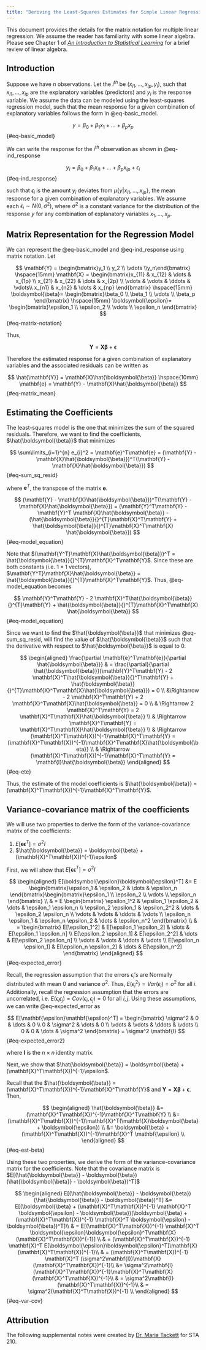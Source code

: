 ```yaml
---
title: "Deriving the Least-Squares Estimates for Simple Linear Regression"
---
```


This document provides the details for the matrix notation for multiple linear regression. We assume the reader has familiarity with some linear algebra. Please see Chapter 1 of [*An Introduction to Statistical Learning*](https://www-bcf.usc.edu/~gareth/ISL/) for a brief review of linear algebra. 

## Introduction 


Suppose we have $n$ observations. Let the $i^{th}$ be $(x_{i1}, \ldots, x_{ip}, y_i)$, such that $x_{i1}, \ldots, x_{ip}$ are the explanatory variables (predictors) and $y_i$ is the response variable. We assume the data can be modeled using the least-squares regression model, such that the mean response for a given combination of explanatory variables follows the form in @eq-basic_model.

$$
y = \beta_0 + \beta_1 x_1 + \dots + \beta_p x_p 
$$ {#eq-basic_model}

We can write the response for the $i^{th}$ observation as shown in @eq-ind_response

$$
y_i = \beta_0 + \beta_1 x_{i1} + \dots + \beta_p x_{ip} + \epsilon_i 
$$ {#eq-ind_response}

such that $\epsilon_i$ is the amount $y_i$ deviates from $\mu\{y|x_{i1}, \ldots, x_{ip}\}$, the mean response for a given combination of explanatory variables. We assume each $\epsilon_i \sim N(0,\sigma^2)$, where $\sigma^2$ is a constant variance for the distribution of the response $y$ for any combination of explanatory variables $x_1, \ldots, x_p$. 

## Matrix Representation for the Regression Model

We can represent the @eq-basic_model and @eq-ind_response using matrix notation. Let 

$$
\mathbf{Y} = \begin{bmatrix}y_1 \\ y_2 \\ \vdots \\y_n\end{bmatrix} 
\hspace{15mm}
\mathbf{X} = \begin{bmatrix}x_{11} & x_{12} & \dots & x_{1p} \\
x_{21} & x_{22} & \dots & x_{2p} \\
\vdots & \vdots & \ddots & \vdots\\
x_{n1} & x_{n2} & \dots & x_{np} \end{bmatrix}
\hspace{15mm}
\boldsymbol{\beta}= \begin{bmatrix}\beta_0 \\ \beta_1 \\ \vdots \\ \beta_p \end{bmatrix} 
\hspace{15mm}
\boldsymbol{\epsilon}= \begin{bmatrix}\epsilon_1 \\ \epsilon_2 \\ \vdots \\ \epsilon_n \end{bmatrix}
$$ {#eq-matrix-notation}

Thus, 

$$\mathbf{Y} = \mathbf{X}\boldsymbol{\beta} + \mathbf{\epsilon}$$

Therefore the estimated response for a given combination of explanatory variables and the associated residuals can be written as

$$
\hat{\mathbf{Y}} = \mathbf{X}\hat{\boldsymbol{\beta}} \hspace{10mm} \mathbf{e} = \mathbf{Y} - \mathbf{X}\hat{\boldsymbol{\beta}}
$$ {#eq-matrix_mean}

## Estimating the Coefficients

The least-squares model is the one that minimizes the sum of the squared residuals. Therefore, we want to find the coefficients, $\hat{\boldsymbol{\beta}}$ that minimizes

$$
\sum\limits_{i=1}^{n} e_{i}^2 = \mathbf{e}^T\mathbf{e} = (\mathbf{Y} - \mathbf{X}\hat{\boldsymbol{\beta}})^T(\mathbf{Y} - \mathbf{X}\hat{\boldsymbol{\beta}})
$$ {#eq-sum_sq_resid}

where $\mathbf{e}^T$, the transpose of the matrix $\mathbf{e}$. 

$$
(\mathbf{Y} - \mathbf{X}\hat{\boldsymbol{\beta}})^T(\mathbf{Y} - \mathbf{X}\hat{\boldsymbol{\beta}}) = (\mathbf{Y}^T\mathbf{Y} - 
\mathbf{Y}^T \mathbf{X}\hat{\boldsymbol{\beta}} - (\hat{\boldsymbol{\beta}}{}^{T}\mathbf{X}^T\mathbf{Y} +
\hat{\boldsymbol{\beta}}{}^{T}\mathbf{X}^T\mathbf{X}
\hat{\boldsymbol{\beta}})
$$ {#eq-model_equation}

Note that $(\mathbf{Y^T}\mathbf{X}\hat{\boldsymbol{\beta}})^T = \hat{\boldsymbol{\beta}}{}^{T}\mathbf{X}^T\mathbf{Y}$. Since these are both constants (i.e. $1\times 1$ vectors), $\mathbf{Y^T}\mathbf{X}\hat{\boldsymbol{\beta}} = \hat{\boldsymbol{\beta}}{}^{T}\mathbf{X}^T\mathbf{Y}$. Thus, @eq-model_equation becomes

$$
\mathbf{Y}^T\mathbf{Y} - 2 \mathbf{X}^T\hat{\boldsymbol{\beta}}{}^{T}\mathbf{Y} + \hat{\boldsymbol{\beta}}{}^{T}\mathbf{X}^T\mathbf{X}
\hat{\boldsymbol{\beta}}
$$ {#eq-model_equation}

Since we want to find the $\hat{\boldsymbol{\beta}}$ that minimizes @eq-sum_sq_resid, will find the value of $\hat{\boldsymbol{\beta}}$ such that the derivative with respect to $\hat{\boldsymbol{\beta}}$ is equal to 0. 

$$
\begin{aligned}
\frac{\partial \mathbf{e}^T\mathbf{e}}{\partial \hat{\boldsymbol{\beta}}} & = \frac{\partial}{\partial \hat{\boldsymbol{\beta}}}(\mathbf{Y}^T\mathbf{Y} - 2 \mathbf{X}^T\hat{\boldsymbol{\beta}}{}^T\mathbf{Y} + \hat{\boldsymbol{\beta}}{}^{T}\mathbf{X}^T\mathbf{X}\hat{\boldsymbol{\beta}}) = 0 \\
&\Rightarrow - 2 \mathbf{X}^T\mathbf{Y} + 2 \mathbf{X}^T\mathbf{X}\hat{\boldsymbol{\beta}} = 0 \\
& \Rightarrow 2 \mathbf{X}^T\mathbf{Y} = 2 \mathbf{X}^T\mathbf{X}\hat{\boldsymbol{\beta}} \\
& \Rightarrow \mathbf{X}^T\mathbf{Y} = \mathbf{X}^T\mathbf{X}\hat{\boldsymbol{\beta}} \\
& \Rightarrow (\mathbf{X}^T\mathbf{X})^{-1}\mathbf{X}^T\mathbf{Y} = (\mathbf{X}^T\mathbf{X})^{-1}\mathbf{X}^T\mathbf{X}\hat{\boldsymbol{\beta}} \\
& \Rightarrow (\mathbf{X}^T\mathbf{X})^{-1}\mathbf{X}^T\mathbf{Y} = \mathbf{I}\hat{\boldsymbol{\beta}}
\end{aligned}
$$ {#eq-ete}

Thus, the estimate of the model coefficients is $\hat{\boldsymbol{\beta}} = (\mathbf{X}^T\mathbf{X})^{-1}\mathbf{X}^T\mathbf{Y}$.

## Variance-covariance matrix of the coefficients

We will use two properties to derive the form of the variance-covariance matrix of the coefficients: 

1. $E[\boldsymbol{\epsilon}\boldsymbol{\epsilon}^T] = \sigma^2I$
2. $\hat{\boldsymbol{\beta}} = \boldsymbol{\beta} + (\mathbf{X}^T\mathbf{X})^{-1}\epsilon$

First, we will show that $E[\boldsymbol{\epsilon}\boldsymbol{\epsilon}^T] = \sigma^2I$

$$
\begin{aligned}
E[\boldsymbol{\epsilon}\boldsymbol{\epsilon}^T] &= E \begin{bmatrix}\epsilon_1  & \epsilon_2 & \dots & \epsilon_n \end{bmatrix}\begin{bmatrix}\epsilon_1 \\ \epsilon_2 \\ \vdots \\ \epsilon_n \end{bmatrix}  \\
& = E \begin{bmatrix} \epsilon_1^2  & \epsilon_1 \epsilon_2 & \dots & \epsilon_1 \epsilon_n \\
\epsilon_2 \epsilon_1 & \epsilon_2^2 & \dots & \epsilon_2 \epsilon_n \\ 
\vdots & \vdots & \ddots & \vdots \\ 
\epsilon_n \epsilon_1 & \epsilon_n \epsilon_2 & \dots & \epsilon_n^2 
\end{bmatrix} \\
& = \begin{bmatrix} E[\epsilon_1^2]  & E[\epsilon_1 \epsilon_2] & \dots & E[\epsilon_1 \epsilon_n] \\
E[\epsilon_2 \epsilon_1] & E[\epsilon_2^2] & \dots & E[\epsilon_2 \epsilon_n] \\
\vdots & \vdots & \ddots & \vdots \\ 
E[\epsilon_n \epsilon_1] & E[\epsilon_n \epsilon_2] & \dots & E[\epsilon_n^2]
\end{bmatrix}
\end{aligned}
$$ {#eq-expected_error}

Recall, the regression assumption that the errors $\epsilon_i's$ are Normally distributed with mean 0 and variance $\sigma^2$. Thus, $E(\epsilon_i^2) = Var(\epsilon_i) = \sigma^2$ for all $i$. Additionally, recall the regression assumption that the errors are uncorrelated, i.e. $E(\epsilon_i \epsilon_j) = Cov(\epsilon_i, \epsilon_j) = 0$ for all $i,j$. Using these assumptions, we can write @eq-expected_error as 

$$
E[\mathbf{\epsilon}\mathbf{\epsilon}^T]  = \begin{bmatrix} \sigma^2  & 0 & \dots & 0 \\
0 & \sigma^2  & \dots & 0 \\
\vdots & \vdots & \ddots & \vdots \\
0 & 0 & \dots & \sigma^2
\end{bmatrix} = \sigma^2 \mathbf{I}
$$ {#eq-expected_error2}

where $\mathbf{I}$ is the $n \times n$ identity matrix.

Next, we show that $\hat{\boldsymbol{\beta}} = \boldsymbol{\beta} + (\mathbf{X}^T\mathbf{X})^{-1}\epsilon$.

Recall that the $\hat{\boldsymbol{\beta}} = (\mathbf{X}^T\mathbf{X})^{-1}\mathbf{X}^T\mathbf{Y}$ and $\mathbf{Y} = \mathbf{X}\mathbf{\beta} + \mathbf{\epsilon}$.  Then,

$$
\begin{aligned}
\hat{\boldsymbol{\beta}} &= (\mathbf{X}^T\mathbf{X})^{-1}\mathbf{X}^T\mathbf{Y} \\
&= (\mathbf{X}^T\mathbf{X})^{-1}\mathbf{X}^T(\mathbf{X}\boldsymbol{\beta} + \boldsymbol{\epsilon}) \\
&= \boldsymbol{\beta} + (\mathbf{X}^T\mathbf{X})^{-1}\mathbf{X}^T \mathbf{\epsilon} \\
\end{aligned}
$$ {#eq-est-beta}

Using these two properties, we derive the form of the variance-covariance matrix for the coefficients. Note that the covariance matrix is $E[(\hat{\boldsymbol{\beta}} - \boldsymbol{\beta})(\hat{\boldsymbol{\beta}} - \boldsymbol{\beta})^T]$

$$
\begin{aligned}
E[(\hat{\boldsymbol{\beta}} - \boldsymbol{\beta})(\hat{\boldsymbol{\beta}} - \boldsymbol{\beta})^T] &= E[(\boldsymbol{\beta} + (\mathbf{X}^T\mathbf{X})^{-1} \mathbf{X}^T \boldsymbol{\epsilon} - \boldsymbol{\beta})(\boldsymbol{\beta} + (\mathbf{X}^T\mathbf{X})^{-1} \mathbf{X}^T \boldsymbol{\epsilon} - \boldsymbol{\beta})^T]\\
& = E[(\mathbf{X}^T\mathbf{X})^{-1} \mathbf{X}^T \boldsymbol{\epsilon}\boldsymbol{\epsilon}^T\mathbf{X}(\mathbf{X}^T\mathbf{X})^{-1}] \\
& = (\mathbf{X}^T\mathbf{X})^{-1} \mathbf{X}^T E[\boldsymbol{\epsilon}\boldsymbol{\epsilon}^T]\mathbf{X}(\mathbf{X}^T\mathbf{X})^{-1}\\
& = (\mathbf{X}^T\mathbf{X})^{-1} \mathbf{X}^T (\sigma^2\mathbf{I})\mathbf{X}(\mathbf{X}^T\mathbf{X})^{-1}\\
&= \sigma^2\mathbf{I}(\mathbf{X}^T\mathbf{X})^{-1}\mathbf{X}^T\mathbf{X}(\mathbf{X}^T\mathbf{X})^{-1}\\
& = \sigma^2\mathbf{I}(\mathbf{X}^T\mathbf{X})^{-1}\\
&  = \sigma^2(\mathbf{X}^T\mathbf{X})^{-1} \\
\end{aligned}
$$ {#eq-var-cov}

::: {.callout-note icon=false appearance="minimal"}
## Attribution

The following supplemental notes were created by [Dr. Maria Tackett](https://www.mariatackett.net/) for STA 210.
:::
